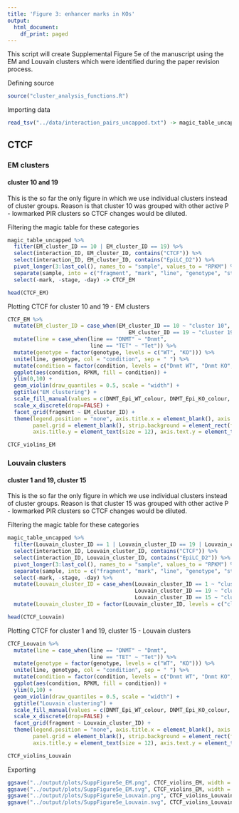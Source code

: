 ```yaml
---
title: 'Figure 3: enhancer marks in KOs'
output:
  html_document:
    df_print: paged
---
```


This script will create Supplemental Figure 5e of the manuscript using the EM and Louvain clusters which were identified during the paper revision process.

Defining source

```r
source("cluster_analysis_functions.R")
```
Importing data

```r
read_tsv("../data/interaction_pairs_uncapped.txt") -> magic_table_uncapped
```


## CTCF 

### EM clusters

#### cluster 10 and 19

This is the so far the only figure in which we use individual clusters instead of cluster groups. Reason is that cluster 10 was grouped with other active P - lowmarked PIR clusters so CTCF changes would be diluted.


Filtering the magic table for these categories

```r
magic_table_uncapped %>% 
  filter(EM_cluster_ID == 10 | EM_cluster_ID == 19) %>% 
  select(interaction_ID, EM_cluster_ID, contains("CTCF")) %>% 
  select(interaction_ID, EM_cluster_ID, contains("EpiLC_D2")) %>% 
  pivot_longer(3:last_col(), names_to = "sample", values_to = "RPKM") %>% 
  separate(sample, into = c("fragment", "mark", "line", "genotype", "stage", "day")) %>% 
  select(-mark, -stage, -day) -> CTCF_EM

head(CTCF_EM)
```

Plotting CTCF for cluster 10 and 19 - EM clusters

```r
CTCF_EM %>% 
  mutate(EM_cluster_ID = case_when(EM_cluster_ID == 10 ~ "cluster 10",
                                      EM_cluster_ID == 19 ~ "cluster 19")) %>% 
  mutate(line = case_when(line == "DNMT" ~ "Dnmt",
                          line == "TET" ~ "Tet")) %>% 
  mutate(genotype = factor(genotype, levels = c("WT", "KO"))) %>% 
  unite(line, genotype, col = "condition", sep = " ") %>% 
  mutate(condition = factor(condition, levels = c("Dnmt WT", "Dnmt KO", "", "Tet WT", "Tet KO"))) %>% 
  ggplot(aes(condition, RPKM, fill = condition)) +
  ylim(0,10) +
  geom_violin(draw_quantiles = 0.5, scale = "width") +
  ggtitle("EM clustering") +
  scale_fill_manual(values = c(DNMT_Epi_WT_colour, DNMT_Epi_KO_colour, TET_Epi_WT_colour, TET_Epi_KO_colour)) +
  scale_x_discrete(drop=FALSE) +
  facet_grid(fragment ~ EM_cluster_ID) +
  theme(legend.position = "none", axis.title.x = element_blank(), axis.text.x = element_text(angle = 90, vjust = 0.5, hjust = 1, size = 10, margin = margin(r=0)), 
        panel.grid = element_blank(), strip.background = element_rect(fill = "white"), axis.ticks.x = element_blank(), strip.text = element_text(size = 9),
        axis.title.y = element_text(size = 12), axis.text.y = element_text(size = 10), plot.title = element_text(size = 12, hjust = 0.5)) -> CTCF_violins_EM

CTCF_violins_EM
```
 
### Louvain clusters

#### cluster 1 and 19, cluster 15

This is the so far the only figure in which we use individual clusters instead of cluster groups. Reason is that cluster 15 was grouped with other active P - lowmarked PIR clusters so CTCF changes would be diluted.


Filtering the magic table for these categories

```r
magic_table_uncapped %>% 
  filter(Louvain_cluster_ID == 1 | Louvain_cluster_ID == 19 | Louvain_cluster_ID == 15) %>% 
  select(interaction_ID, Louvain_cluster_ID, contains("CTCF")) %>% 
  select(interaction_ID, Louvain_cluster_ID, contains("EpiLC_D2")) %>% 
  pivot_longer(3:last_col(), names_to = "sample", values_to = "RPKM") %>% 
  separate(sample, into = c("fragment", "mark", "line", "genotype", "stage", "day")) %>% 
  select(-mark, -stage, -day) %>% 
  mutate(Louvain_cluster_ID = case_when(Louvain_cluster_ID == 1 ~ "cluster 1/19",
                                        Louvain_cluster_ID == 19 ~ "cluster 1/19",
                                        Louvain_cluster_ID == 15 ~ "cluster 15")) %>% 
  mutate(Louvain_cluster_ID = factor(Louvain_cluster_ID, levels = c("cluster 15", "cluster 1/19"))) -> CTCF_Louvain

head(CTCF_Louvain)
```

Plotting CTCF for cluster 1 and 19, cluster 15 - Louvain clusters

```r
CTCF_Louvain %>% 
  mutate(line = case_when(line == "DNMT" ~ "Dnmt",
                          line == "TET" ~ "Tet")) %>% 
  mutate(genotype = factor(genotype, levels = c("WT", "KO"))) %>% 
  unite(line, genotype, col = "condition", sep = " ") %>% 
  mutate(condition = factor(condition, levels = c("Dnmt WT", "Dnmt KO", "", "Tet WT", "Tet KO"))) %>% 
  ggplot(aes(condition, RPKM, fill = condition)) +
  ylim(0,10) +
  geom_violin(draw_quantiles = 0.5, scale = "width") +
  ggtitle("Louvain clustering") +
  scale_fill_manual(values = c(DNMT_Epi_WT_colour, DNMT_Epi_KO_colour, TET_Epi_WT_colour, TET_Epi_KO_colour)) +
  scale_x_discrete(drop=FALSE) +
  facet_grid(fragment ~ Louvain_cluster_ID) +
  theme(legend.position = "none", axis.title.x = element_blank(), axis.text.x = element_text(angle = 90, vjust = 0.5, hjust = 1, size = 10, margin = margin(r=0)), 
        panel.grid = element_blank(), strip.background = element_rect(fill = "white"), axis.ticks.x = element_blank(), strip.text = element_text(size = 9),
        axis.title.y = element_text(size = 12), axis.text.y = element_text(size = 10), plot.title = element_text(size = 12, hjust = 0.5)) -> CTCF_violins_Louvain

CTCF_violins_Louvain
```

 
Exporting

```r
ggsave("../output/plots/SuppFigure5e_EM.png", CTCF_violins_EM, width = 2.8, height = 4, units = "in")
ggsave("../output/plots/SuppFigure5e_EM.svg", CTCF_violins_EM, width = 2.8, height = 4, units = "in")
ggsave("../output/plots/SuppFigure5e_Louvain.png", CTCF_violins_Louvain, width = 2.8, height = 4, units = "in")
ggsave("../output/plots/SuppFigure5e_Louvain.svg", CTCF_violins_Louvain, width = 2.8, height = 4, units = "in")
```

